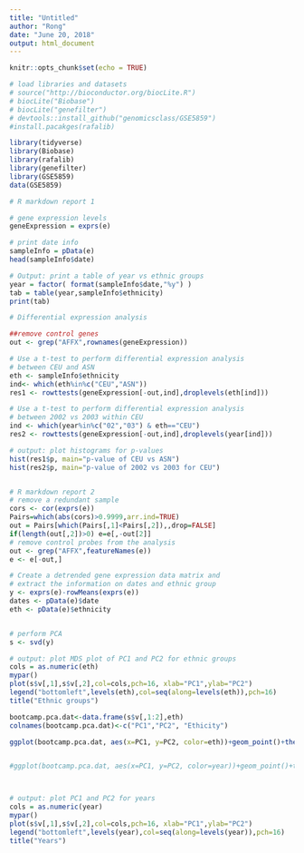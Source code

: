```yaml
---
title: "Untitled"
author: "Rong"
date: "June 20, 2018"
output: html_document
---
```


```r
knitr::opts_chunk$set(echo = TRUE)
```


```r

# load libraries and datasets
# source("http://bioconductor.org/biocLite.R")
# biocLite("Biobase")
# biocLite("genefilter")
# devtools::install_github("genomicsclass/GSE5859")
#install.pacakges(rafalib)
```

```r
library(tidyverse)
library(Biobase)
library(rafalib)
library(genefilter)
library(GSE5859)
data(GSE5859)

# R markdown report 1

# gene expression levels  
geneExpression = exprs(e)

# print date info
sampleInfo = pData(e)
head(sampleInfo$date)

# Output: print a table of year vs ethnic groups
year = factor( format(sampleInfo$date,"%y") )
tab = table(year,sampleInfo$ethnicity)
print(tab)

# Differential expression analysis

##remove control genes
out <- grep("AFFX",rownames(geneExpression))

# Use a t-test to perform differential expression analysis 
# between CEU and ASN
eth <- sampleInfo$ethnicity
ind<- which(eth%in%c("CEU","ASN"))
res1 <- rowttests(geneExpression[-out,ind],droplevels(eth[ind]))

# Use a t-test to perform differential expression analysis 
# between 2002 vs 2003 within CEU
ind <- which(year%in%c("02","03") & eth=="CEU")
res2 <- rowttests(geneExpression[-out,ind],droplevels(year[ind]))

# output: plot histograms for p-values 
hist(res1$p, main="p-value of CEU vs ASN")
hist(res2$p, main="p-value of 2002 vs 2003 for CEU")


# R markdown report 2
# remove a redundant sample
cors <- cor(exprs(e))
Pairs=which(abs(cors)>0.9999,arr.ind=TRUE)
out = Pairs[which(Pairs[,1]<Pairs[,2]),,drop=FALSE]
if(length(out[,2])>0) e=e[,-out[2]]
# remove control probes from the analysis
out <- grep("AFFX",featureNames(e))
e <- e[-out,]

# Create a detrended gene expression data matrix and 
# extract the information on dates and ethnic group 
y <- exprs(e)-rowMeans(exprs(e))
dates <- pData(e)$date
eth <- pData(e)$ethnicity


# perform PCA
s <- svd(y)
```


```r
# output: plot MDS plot of PC1 and PC2 for ethnic groups
cols = as.numeric(eth)
mypar()
plot(s$v[,1],s$v[,2],col=cols,pch=16, xlab="PC1",ylab="PC2")
legend("bottomleft",levels(eth),col=seq(along=levels(eth)),pch=16)
title("Ethnic groups")

bootcamp.pca.dat<-data.frame(s$v[,1:2],eth)
colnames(bootcamp.pca.dat)<-c("PC1","PC2", "Ethicity")

ggplot(bootcamp.pca.dat, aes(x=PC1, y=PC2, color=eth))+geom_point()+theme_classic(20)+theme(legend.position = "bottom")


#ggplot(bootcamp.pca.dat, aes(x=PC1, y=PC2, color=year))+geom_point()+theme_classic(20)+theme(legend.position = "bottom")



# output: plot PC1 and PC2 for years
cols = as.numeric(year)
mypar()
plot(s$v[,1],s$v[,2],col=cols,pch=16, xlab="PC1",ylab="PC2")
legend("bottomleft",levels(year),col=seq(along=levels(year)),pch=16)
title("Years")


```